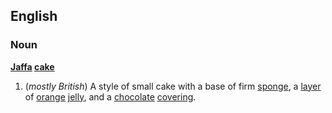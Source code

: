 ==English==
===Noun===
{{wikipedia}}
'''[[Jaffa]] [[cake]]'''
#(''mostly British'') A style of small cake with a base of firm [[sponge]], a [[layer]] of [[orange]] [[jelly]], and a [[chocolate]] [[covering]].
